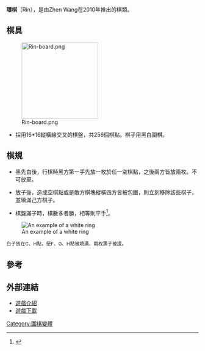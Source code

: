 {{dead end|time=2017-08-11T09:39:30+00:00}}
'''環棋'''（Rin），是由Zhen Wang在2010年推出的棋類。

==棋具==
[[File:Rin-board.png|200px]] 

*採用16*16縱橫線交叉的棋盤，共256個棋點。棋子用黑白圍棋。

==棋規==

*黑先白後，行棋時黑方第一手先放一枚於任一空棋點，之後兩方皆放兩枚。不可放棄。

*放子後，造成空棋點或是敵方棋塊縱橫四方皆被包圍，則立刻移除該些棋子，並填滿己方棋子。

*棋盤滿子時，棋數多者勝，相等則平手<ref>{{Cite web |url=http://beta.appspot.com/rin/demo.html |title=Rin |access-date=2011-03-24 |archive-date=2021-01-22 |archive-url=https://web.archive.org/web/20210122114913/https://beta.appspot.com/rin/demo.html |dead-url=no }}</ref>。

<div class="thumb">
<div class="thumbinner" style="width:360px">
[[File:Rin-white-ring.png|An example of a white ring]]
<div class="thumbcaption" style="font-size: 88%;">
白子放在C、H點，使F、G、H點被填滿，兩枚黑子被提。 
</div>
</div>
</div>

==參考==
{{reflist}}

==外部連結==
* [http://beta.appspot.com/rin/demo.html 遊戲介紹] {{Wayback|url=http://beta.appspot.com/rin/demo.html |date=20210122114913 }}
* [http://arimaa.com/rin/Rin.zrf 遊戲下載] {{Wayback|url=http://arimaa.com/rin/Rin.zrf |date=20201029163348 }}

[[Category:圍棋變體|Category:圍棋變體]]